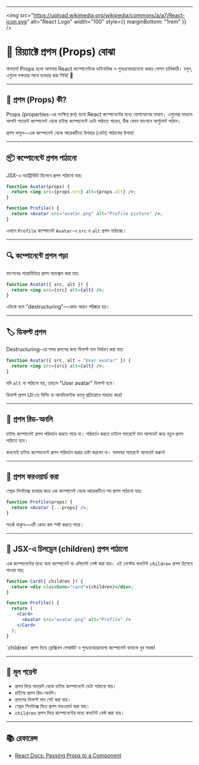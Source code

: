 
---

<img src="https://upload.wikimedia.org/wikipedia/commons/a/a7/React-icon.svg" alt="React Logo" width="100" style={{ marginBottom: "1rem" }} />

# 🧩 রিয়্যাক্টে প্রপস (Props) বোঝা

স্বাগতম! Props হলো আপনার React কম্পোনেন্টকে ডাইনামিক ও পুনঃব্যবহারযোগ্য করার গোপন চাবিকাঠি। চলুন, এগুলো দক্ষতার সাথে ব্যবহার করা শিখি! 🚀

---

## 🤔 প্রপস (Props) কী?

Props (properties-এর সংক্ষিপ্ত রূপ) হলো React কম্পোনেন্টের মধ্যে যোগাযোগের মাধ্যম। এগুলোর মাধ্যমে আপনি প্যারেন্ট কম্পোনেন্ট থেকে চাইল্ড কম্পোনেন্টে ডেটা পাঠাতে পারেন, ঠিক যেমন ফাংশনে আর্গুমেন্ট পাঠান।

<Callout type="info">
  প্রপস ভাবুন—এক কম্পোনেন্ট থেকে আরেকটিতে উপহার (ডেটা) পাঠানোর উপায়!
</Callout>

---

## 📦 কম্পোনেন্টে প্রপস পাঠানো

JSX-এ অ্যাট্রিবিউট হিসেবে প্রপস পাঠানো যায়:

```jsx
function Avatar(props) {
  return <img src={props.src} alt={props.alt} />;
}

function Profile() {
  return <Avatar src="avatar.png" alt="Profile picture" />;
}
```

এখানে `Profile` কম্পোনেন্ট `Avatar`-এ `src` ও `alt` প্রপস পাঠাচ্ছে।

---

## 🔍 কম্পোনেন্টে প্রপস পড়া

ফাংশনের প্যারামিটারে প্রপস অ্যাক্সেস করা যায়:

```jsx
function Avatar({ src, alt }) {
  return <img src={src} alt={alt} />;
}
```

এটাকে বলে "destructuring"—কোড আরও পরিষ্কার হয়।

---

## 🏷️ ডিফল্ট প্রপস

Destructuring-এর সময় প্রপসের জন্য ডিফল্ট মান নির্ধারণ করা যায়:

```jsx
function Avatar({ src, alt = "User avatar" }) {
  return <img src={src} alt={alt} />;
}
```

যদি `alt` না পাঠানো হয়, তাহলে "User avatar" ডিফল্ট হবে।

<Callout type="info">
  ডিফল্ট প্রপস UI-তে মিসিং বা আনডিফাইন্ড ভ্যালু প্রতিরোধে সাহায্য করে!
</Callout>

---

## 🚫 প্রপস রিড-অনলি

চাইল্ড কম্পোনেন্ট প্রপস পরিবর্তন করতে পারে না। পরিবর্তন করতে চাইলে প্যারেন্টে মান আপডেট করে নতুন প্রপস পাঠাতে হবে।

<Callout type="warning">
  কখনোই চাইল্ড কম্পোনেন্টে প্রপস পরিবর্তন করার চেষ্টা করবেন না। সবসময় প্যারেন্টে আপডেট করুন!
</Callout>

---

## 🔄 প্রপস ফরওয়ার্ড করা

স্প্রেড সিনট্যাক্স ব্যবহার করে এক কম্পোনেন্ট থেকে আরেকটিতে সব প্রপস পাঠানো যায়:

```jsx
function Profile(props) {
  return <Avatar {...props} />;
}
```

সতর্ক থাকুন—এটি কোড কম স্পষ্ট করতে পারে।

---

## 🧒 JSX-এ চিলড্রেন (children) প্রপস পাঠানো

এক কম্পোনেন্টের মধ্যে অন্য কম্পোনেন্ট বা এলিমেন্ট নেস্ট করা যায়। এই নেস্টেড কনটেন্ট `children` প্রপস হিসেবে পাওয়া যায়:

```jsx
function Card({ children }) {
  return <div className="card">{children}</div>;
}

function Profile() {
  return (
    <Card>
      <Avatar src="avatar.png" alt="Profile" />
    </Card>
  );
}
```

<Callout type="success">
  `children` প্রপস দিয়ে ফ্লেক্সিবল লেআউট ও পুনঃব্যবহারযোগ্য কম্পোনেন্ট বানানো খুব সহজ!
</Callout>

---

## 📝 মূল পয়েন্ট
- প্রপস দিয়ে প্যারেন্ট থেকে চাইল্ড কম্পোনেন্টে ডেটা পাঠানো যায়।
- চাইল্ডে প্রপস রিড-অনলি।
- প্রপসের ডিফল্ট মান সেট করা যায়।
- স্প্রেড সিনট্যাক্স দিয়ে প্রপস ফরওয়ার্ড করা যায়।
- `children` প্রপস দিয়ে কম্পোনেন্টের মধ্যে কনটেন্ট নেস্ট করা যায়।

---

## 📚 রেফারেন্স
- [React Docs: Passing Props to a Component](https://react.dev/learn/passing-props-to-a-component)
